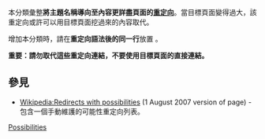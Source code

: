 {{shortcut|CAT:RWP}}
{{Redirect category|from=|to=|template={{PAGENAME}}}}

本分類彙整'''將主題名稱導向至內容更詳盡頁面的[[Wikipedia:重定向|重定向]]'''。當目標頁面變得過大，該重定向或許可以用目標頁面挖過來的內容取代。

增加本分類時，請在'''重定向語法後的同一行'''放置 {{tl|可能性重定向}} 。

'''重要：請勿取代這些重定向連結，不要使用目標頁面的直接連結。'''

{{selfref|更多信息參見[[WP:SPINOUT|WP:SPINOUT]]與[[Wikipedia:模板消息/重定向頁面|Wikipedia:模板消息/重定向頁面]]。}}

==參見==
* [http://en.wikipedia.org/w/index.php?title=Wikipedia:Redirects_with_possibilities&oldid=148489663 Wikipedia:Redirects with possibilities] (1 August 2007 version of page) - 包含一個手動維護的可能性重定向列表。 <!-- Please do not remove the link to this older version of the page until all the redirects listed on that version have been modified to include the template that puts them into the category "Redirects with possibilities".  Once that has been done, the page is truly obsolete and unneeded. -->

{{LargeCategoryTOC}}

[[Category:重定向|Possibilities]]